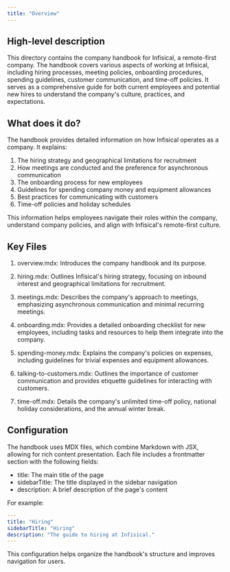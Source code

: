```yaml
---
title: "Overview"
---
```


## High-level description

This directory contains the company handbook for Infisical, a remote-first company. The handbook covers various aspects of working at Infisical, including hiring processes, meeting policies, onboarding procedures, spending guidelines, customer communication, and time-off policies. It serves as a comprehensive guide for both current employees and potential new hires to understand the company's culture, practices, and expectations.

## What does it do?

The handbook provides detailed information on how Infisical operates as a company. It explains:

1. The hiring strategy and geographical limitations for recruitment
2. How meetings are conducted and the preference for asynchronous communication
3. The onboarding process for new employees
4. Guidelines for spending company money and equipment allowances
5. Best practices for communicating with customers
6. Time-off policies and holiday schedules

This information helps employees navigate their roles within the company, understand company policies, and align with Infisical's remote-first culture.

## Key Files

1. overview.mdx: Introduces the company handbook and its purpose.

2. hiring.mdx: Outlines Infisical's hiring strategy, focusing on inbound interest and geographical limitations for recruitment.

3. meetings.mdx: Describes the company's approach to meetings, emphasizing asynchronous communication and minimal recurring meetings.

4. onboarding.mdx: Provides a detailed onboarding checklist for new employees, including tasks and resources to help them integrate into the company.

5. spending-money.mdx: Explains the company's policies on expenses, including guidelines for trivial expenses and equipment allowances.

6. talking-to-customers.mdx: Outlines the importance of customer communication and provides etiquette guidelines for interacting with customers.

7. time-off.mdx: Details the company's unlimited time-off policy, national holiday considerations, and the annual winter break.

## Configuration

The handbook uses MDX files, which combine Markdown with JSX, allowing for rich content presentation. Each file includes a frontmatter section with the following fields:

- title: The main title of the page
- sidebarTitle: The title displayed in the sidebar navigation
- description: A brief description of the page's content

For example:

```yaml
---
title: "Hiring"
sidebarTitle: "Hiring"
description: "The guide to hiring at Infisical."
---
```

This configuration helps organize the handbook's structure and improves navigation for users.